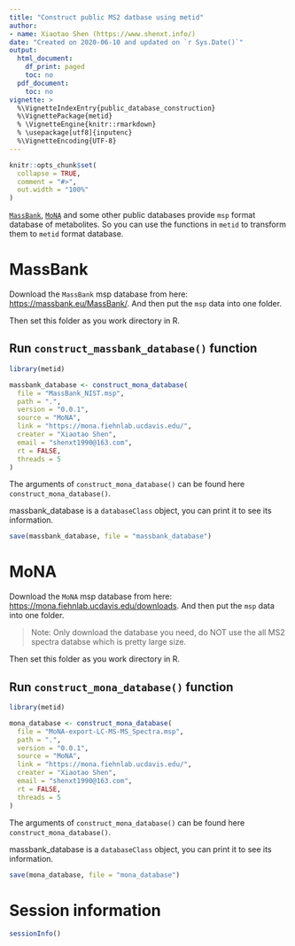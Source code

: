 ```yaml
---
title: "Construct public MS2 datbase using metid"
author:
- name: Xiaotao Shen (https://www.shenxt.info/)
date: "Created on 2020-06-10 and updated on `r Sys.Date()`"
output:
  html_document:
    df_print: paged
    toc: no
  pdf_document:
    toc: no
vignette: >
  %\VignetteIndexEntry{public_database_construction}
  %\VignettePackage{metid}
  % \VignetteEngine{knitr::rmarkdown}
  % \usepackage[utf8]{inputenc}
  %\VignetteEncoding{UTF-8}
---
```


```r
knitr::opts_chunk$set(
  collapse = TRUE,
  comment = "#>", 
  out.width = "100%"
)
```

[`MassBank`](https://massbank.eu/), [`MoNA`](https://mona.fiehnlab.ucdavis.edu/) and some other public databases provide `msp` format database of metabolites. So you can use the functions in `metid` to transform them to `metid` format database.

# **MassBank**

Download the `MassBank` msp database from here: [https://massbank.eu/MassBank/](https://massbank.eu/MassBank/). And then put the `msp` data into one folder.

Then set this folder as you work directory in R.

## **Run `construct_massbank_database()` function**

```r
library(metid)
```

```r
massbank_database <- construct_mona_database(
  file = "MassBank_NIST.msp",
  path = ".",
  version = "0.0.1",
  source = "MoNA",
  link = "https://mona.fiehnlab.ucdavis.edu/",
  creater = "Xiaotao Shen",
  email = "shenxt1990@163.com",
  rt = FALSE,
  threads = 5
)
```

The arguments of `construct_mona_database()` can be found here `construct_mona_database()`.

massbank_database is a `databaseClass` object, you can print it to see its information.

```r
save(massbank_database, file = "massbank_database")
```





# **MoNA**

Download the `MoNA` msp database from here: [https://mona.fiehnlab.ucdavis.edu/downloads](https://mona.fiehnlab.ucdavis.edu/downloads). And then put the `msp` data into one folder.

> Note: Only download the database you need, do NOT use the all MS2 spectra databse which is pretty large size.

Then set this folder as you work directory in R.

## **Run `construct_mona_database()` function**

```r
library(metid)
```

```r
mona_database <- construct_mona_database(
  file = "MoNA-export-LC-MS-MS_Spectra.msp",
  path = ".",
  version = "0.0.1",
  source = "MoNA",
  link = "https://mona.fiehnlab.ucdavis.edu/",
  creater = "Xiaotao Shen",
  email = "shenxt1990@163.com",
  rt = FALSE,
  threads = 5
)
```

The arguments of `construct_mona_database()` can be found here `construct_mona_database()`.

massbank_database is a `databaseClass` object, you can print it to see its information.

```r
save(mona_database, file = "mona_database")
```

# **Session information**

```r
sessionInfo()
```
